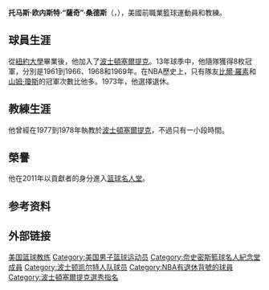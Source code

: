 {{noteTA
|G1=NBA
}}
{{Infobox NBA Player
| name = 薩奇·桑德斯<br />Satch Sanders
| image        = Tom sanders celtics.jpg
| width        = 250
| position = [[大前鋒|大前鋒]]
| height_ft = 6
| height_in = 6
| weight_lb = 210
| nationality = {{USA}}
| birth_date = {{birth date and age|1938|11|8}}
| birth_place = {{USA}}[[紐約州|紐約州]][[紐約|紐約]]
| college = [[紐約大學|紐約大學]]
| team = 退役
| draft_round = 1
| draft_pick = 8
| draft_year = 1960
| draft_team = [[波士顿凯尔特人|波士顿凯尔特人]]
| career_number = 16
| career_start = 1960
| career_end = 1973
| years1       = {{nbay|1960|start}}–{{nbay|1972|end}}
| team1        = [[波士頓塞爾提克|波士頓塞爾提克]]
| coach_start  = 1973
| coach_end    = 1978
| cyears1      = 1973–1977
| cteam1       = [[Harvard_Crimson_men's_basketball|Harvard]]
| cyears2      = {{nbay|1977|full=y}}
| cteam2       = [[波士頓塞爾提克|波士頓塞爾提克]] (助理教練)
| cyears3      = 1978
| cteam3       = 波士頓塞爾提克
| highlights = 
* 8×[[NBA總冠軍|NBA總冠軍]]：(1961–1966, 1968–1969)
* [[NBA最佳防守陣容|NBA最佳防守陣容第二隊]]
* 16號球衣为[[波士頓凱爾特人|波士頓凱爾特人]]退役
| stat1label    = [[得分_(籃球)|得分]]
| stat1value    = 8,766 (9.6 ppg)
| stat2label    = [[籃板|籃板]]
| stat2value    = 5,798 (6.3 rpg)
| stat3label    = [[助攻|助攻]]
| stat3value    = 1,026 (1.1 apg)
| bbr           = sandeto01
| HOF           = satch-sanders
}}

'''托马斯·欧内斯特·“薩奇”·桑德斯'''（{{lang-en|'''Thomas Ernest "Satch" Sanders'''}}，{{bd|1938年|11月8日}}），美國前職業籃球運動員和教練。

== 球員生涯 ==
從[[紐約大學|紐約大學]]畢業後，他加入了[[波士頓塞爾提克|波士頓塞爾提克]]。13年球季中，他隨隊獲得8枚冠軍，分別是1961到1966、1968和1969年。在NBA歷史上，只有隊友[[比爾·羅素|比爾·羅素]]和[[山姆·瓊斯|山姆·瓊斯]]的冠軍次數比他多。1973年，他選擇退休。

== 教練生涯 ==
他曾經在1977到1978年執教於[[波士頓塞爾提克|波士頓塞爾提克]]，不過只有一小段時間。

== 榮譽 ==
他在2011年以貢獻者的身分進入[[篮球名人堂|篮球名人堂]]。

== 参考资料 ==
{{reflist}}

== 外部链接 ==
{{哈格蒂奖获得者}}
{{1960 NBA Draft}}
{{BostonCelticsCoach}}
{{Boston Celtics 1960-61 NBA champions}}
{{Boston Celtics 1961-62 NBA champions}}
{{Boston Celtics 1962-63 NBA champions}}
{{Boston Celtics 1963-64 NBA champions}}
{{Boston Celtics 1964-65 NBA champions}}
{{Boston Celtics 1965-66 NBA champions}}
{{Boston Celtics 1967-68 NBA champions}}
{{Boston Celtics 1968-69 NBA champions}}

{{Authority control}}
{{DEFAULTSORT:Sanders, Satch}}
[[Category:美国篮球教练|美国篮球教练]]
[[Category:美国男子篮球运动员|Category:美国男子篮球运动员]]
[[Category:奈史密斯籃球名人紀念堂成員|Category:奈史密斯籃球名人紀念堂成員]]
[[Category:波士顿凯尔特人队球员|Category:波士顿凯尔特人队球员]]
[[Category:NBA有退休背號的球員|Category:NBA有退休背號的球員]]
[[Category:波士頓塞爾提克選秀指名|Category:波士頓塞爾提克選秀指名]]